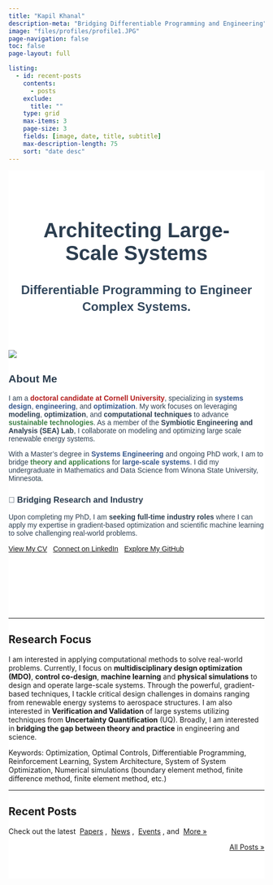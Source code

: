 ```yaml
---
title: "Kapil Khanal"
description-meta: "Bridging Differentiable Programming and Engineering"
image: "files/profiles/profile1.JPG"
page-navigation: false
toc: false
page-layout: full

listing:
  - id: recent-posts
    contents: 
      - posts
    exclude:
      title: ""
    type: grid
    max-items: 3
    page-size: 3
    fields: [image, date, title, subtitle]
    max-description-length: 75
    sort: "date desc"
---
```


<style>
@import url('https://fonts.googleapis.com/css2?family=Montserrat:wght@300;700&display=swap');

.hero-section-with-particles {
  position: relative;
  background-color: #FFFFFF; /* White background */
  overflow: hidden;
  padding-bottom: 60px; /* Add padding to contain the 'About Me' section */
}

#particles-js {
  position: absolute;
  width: 100%;
  height: 100%;
  top: 0;
  left: 0;
  z-index: 0;
}

.hero-content {
  position: relative;
  z-index: 1;
  text-align: center;
  padding: 40px 20px 30px; /* Reduced top padding */
  font-family: 'Montserrat', sans-serif;
}

.hero-content h1 {
  font-size: 2.5rem;
  font-weight: 700;
  color: #2c3e50;
}

.hero-content p {
  font-size: 1.5rem;
  line-height: 1.4;
  font-weight: 700;
  max-width: 700px;
  margin-left: auto;
  margin-right: auto;
  color: #34495e;
}

.about-section {
  position: relative;
  z-index: 1;
  color: #2c3e50;
  font-family: 'Montserrat', sans-serif;
}

.about-section h2 {
  text-align: left;
}

.content-section {
  background: white;
  padding: 40px 0;
}
</style>

:::{.hero-section-with-particles}
<div id="particles-js"></div>
  
:::{.hero-content}
# Architecting Large-Scale Systems

**Differentiable Programming to Engineer Complex Systems.**
:::

:::{.container .about-section}
:::{.grid}

:::{.g-col-12 .g-col-md-4}
![](files/profiles/profile1.JPG){.img-fluid .rounded-circle}
:::

:::{.g-col-12 .g-col-md-8}
## About Me

I am a <span style="color: #B31B1B;">**doctoral candidate at Cornell University**</span>, specializing in <span style="color: #34568B;">**systems design**</span>, <span style="color: #34568B;">**engineering**</span>, and <span style="color: #34568B;">**optimization**</span>. My work focuses on leveraging **modeling**, **optimization**, and **computational techniques** to advance <span style="color: #3A7D44;">**sustainable technologies**</span>. As a member of the **Symbiotic Engineering and Analysis (SEA) Lab**, I collaborate on modeling and optimizing large scale renewable energy systems.

With a Master's degree in <span style="color: #34568B;">**Systems Engineering**</span> and ongoing PhD work, I am to bridge <span style="color: #3A7D44;">**theory and applications**</span> for <span style="color: #34568B;">**large-scale systems**</span>. I did my undergraduate in Mathematics and Data Science from Winona State University, Minnesota.

:::{.callout-note icon=false style="margin-top: 25px;"}
### 💼 Bridging Research and Industry
Upon completing my PhD, I am **seeking full-time industry roles** where I can apply my expertise in gradient-based optimization and scientific machine learning to solve challenging real-world problems.

<div style="margin-top: 15px;">
[View My CV](files/kapil_resume.pdf){.btn .btn-primary} &nbsp; [Connect on LinkedIn](https://www.linkedin.com/in/kapilkhanal/){.btn .btn-secondary} &nbsp; [Explore My GitHub](https://github.com/KapilKhanal){.btn .btn-dark}
</div>
:::

:::

:::
:::
:::

<div class="content-section">
<div class="container">

---

## Research Focus

I am interested in applying computational methods to solve real-world problems. Currently, I focus on **multidisciplinary design optimization (MDO)**, **control co-design**, **machine learning** and **physical simulations** to design and operate large-scale systems.  Through the powerful, gradient-based techniques, I tackle critical design challenges in domains ranging from renewable energy systems to aerospace structures. I am also interested in **Verification and Validation** of large systems utilizing techniques from **Uncertainty Quantification** (UQ). Broadly, I am interested in **bridging the gap between theory and practice** in engineering and science.

Keywords: Optimization, Optimal Controls, Differentiable Programming, Reinforcement Learning, System Architecture, System of System Optimization, Numerical simulations (boundary element method, finite difference method, finite element method, etc.)

---

## Recent Posts
Check out the latest &nbsp;[Papers](posts.qmd#category=paper)&nbsp;, &nbsp;[News](posts.qmd#category=news)&nbsp;, &nbsp;[Events](posts.qmd#category=event)&nbsp;, and &nbsp;[More »](/posts.qmd)

:::{#recent-posts}
:::

<p align="right">[All Posts »](/posts.qmd)</p>

</div>
</div>

<script src="https://cdn.jsdelivr.net/particles.js/2.0.0/particles.min.js"></script>
<script src="files/includes/particles-config.js"></script>